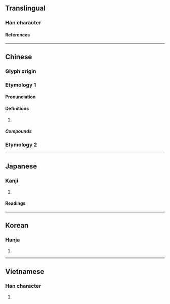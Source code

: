 {{character info}}
==Translingual==

===Han character===
{{Han char|rn=20|rad=勹|as=07|sn=9|four=27220|canj=PIJB|ids=⿹勹甫}}

====References====
{{Han ref|kx=0151.170|dkj=02527|dj=0340.230|hdz=10259.040|uh=530D}}

----

==Chinese==
{{zh-forms}}

===Glyph origin===
{{Han etym}}

===Etymology 1===

====Pronunciation====
{{zh-pron
|m=pú
|c=pou4
|mn=ml:phô͘/tw:pô͘
|mc=y
|oc=y
|ma=
|cat=v
}}

====Definitions====
{{zh-hanzi}}

# {{zh-only|匍匐}}

=====Compounds=====
{{zh-der|匍伏|匍匐前進|匍匐莖|匍匐奔喪|壽陵匍匐|匍匐之救|匍匐|扶匐}}

===Etymology 2===
{{zh-see|撫|v}}

----

==Japanese==

===Kanji===
{{ja-kanji|grade=|rs=勹07}}

# {{rfdef|ja|sort=勹07}}

====Readings====
{{ja-readings
|on=ほ
|kun=はう
}}

----

==Korean==

===Hanja===
{{ko-hanja|포}}

# {{rfdef|ko|sort=勹07}}

----

==Vietnamese==

===Han character===
{{vi-readings|rs=勹07|reading=bò}}

# {{rfdef|vi|sort=勹07}}